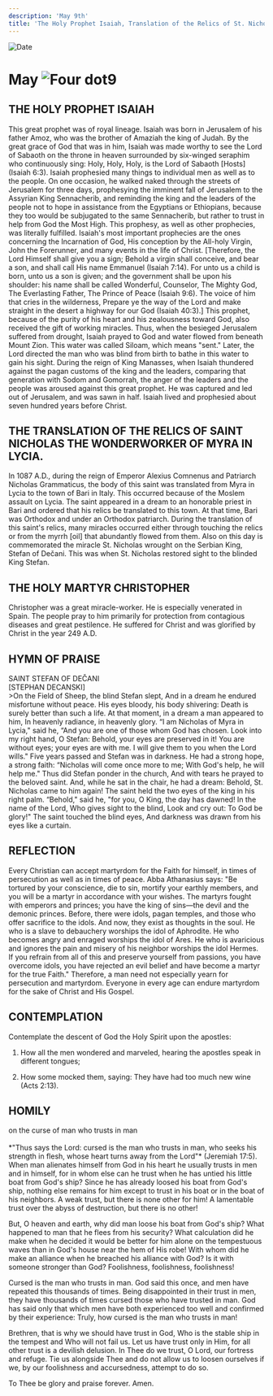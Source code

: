 ```yaml
---
description: 'May 9th'
title: 'The Holy Prophet Isaiah, Translation of the Relics of St. Nicholas of Myra, Holy Martyr Christopher'
---
```


<CustomPaginator />
<RunningHead />

<Image src="/title-imprint.png" height={68} width={50} alt="Date" className="title-imprint"/>

# <div id="date">May <Image className="four-dot" src="/four-dot.png" height={15} width={15} alt="Four dot" />9</div>

## THE HOLY PROPHET ISAIAH

This great prophet was of royal lineage. Isaiah was born in Jerusalem of his father Amoz, who was the brother of Amaziah the king of Judah. By the great grace of God that was in him, Isaiah was made worthy to see the Lord of Sabaoth on the throne in heaven surrounded by six-winged seraphim who continuously sing: Holy, Holy, Holy, is the Lord of Sabaoth [Hosts] (Isaiah 6:3). Isaiah prophesied many things to individual men as well as to the people. On one occasion, he walked naked through the streets of Jerusalem for three days, prophesying the imminent fall of Jerusalem to the Assyrian King Sennacherib, and reminding the king and the leaders of the people not to hope in assistance from the Egyptians or Ethiopians, because they too would be subjugated to the same Sennacherib, but rather to trust in help from God the Most High. This prophesy, as well as other prophecies, was literally fulfilled. Isaiah's most important prophecies are the ones concerning the Incarnation of God, His conception by the All-holy Virgin, John the Forerunner, and many events in the life of Christ. [Therefore, the Lord Himself shall give you a sign; Behold a virgin shall conceive, and bear a son, and shall call His name Emmanuel (Isaiah 7:14). For unto us a child is born, unto us a son is given; and the government shall be upon his shoulder: his name shall be called Wonderful, Counselor, The Mighty God, The Everlasting Father, The Prince of Peace (Isaiah 9:6). The voice of him that cries in the wilderness, Prepare ye the way of the Lord and make straight in the desert a highway for our God (Isaiah 40:3).] This prophet, because of the purity of his heart and his zealousness toward God, also received the gift of working miracles. Thus, when the besieged Jerusalem suffered from drought, Isaiah prayed to God and water flowed from beneath Mount Zion. This water was called Siloam, which means "sent." Later, the Lord directed the man who was blind from birth to bathe in this water to gain his sight. During the reign of King Manasses, when Isaiah thundered against the pagan customs of the king and the leaders, comparing that generation with Sodom and Gomorrah, the anger of the leaders and the people was aroused against this great prophet. He was captured and led out of Jerusalem, and was sawn in half. Isaiah lived and prophesied about seven hundred years before Christ.

## THE TRANSLATION OF THE RELICS OF SAINT NICHOLAS THE WONDERWORKER OF MYRA IN LYCIA.

In 1087 A.D., during the reign of Emperor Alexius Comnenus and Patriarch Nicholas Grammaticus, the body of this saint was translated from Myra in Lycia to the town of Bari in Italy. This occurred because of the Moslem assault on Lycia. The saint appeared in a dream to an honorable priest in Bari and ordered that his relics be translated to this town. At that time, Bari was Orthodox and under an Orthodox patriarch. During the translation of this saint's relics, many miracles occurred either through touching the relics or from the myrrh [oil] that abundantly flowed from them. Also on this day is commemorated the miracle St. Nicholas wrought on the Serbian King, Stefan of Dečani. This was when St. Nicholas restored sight to the blinded King Stefan.

## THE HOLY MARTYR CHRISTOPHER

Christopher was a great miracle-worker. He is especially venerated in Spain. The people pray to him primarily for protection from contagious diseases and great pestilence. He suffered for Christ and was glorified by Christ in the year 249 A.D.


## HYMN OF PRAISE
<div style={{textAlign:'center', color:'crimson', fontWeight:'bold'}}>
SAINT STEFAN OF DEČANI<br />
[STEPHAN DECANSKI]
</div>
>On the Field of Sheep, the blind Stefan slept,  
And in a dream he endured misfortune without peace.  
His eyes bloody, his body shivering:  
Death is surely better than such a life.  
At that moment, in a dream a man appeared to him,  
In heavenly radiance, in heavenly glory.  
“I am Nicholas of Myra in Lycia," said he,  
“And you are one of those whom God has chosen.  
Look into my right hand, O Stefan:  
Behold, your eyes are preserved in it!  
You are without eyes; your eyes are with me.  
I will give them to you when the Lord wills."  
Five years passed and Stefan was in darkness.  
He had a strong hope, a strong faith:  
“Nicholas will come once more to me;  
With God's help, he will help me."  
Thus did Stefan ponder in the church,  
And with tears he prayed to the beloved saint.  
And, while he sat in the chair, he had a dream:  
Behold, St. Nicholas came to him again!  
The saint held the two eyes of the king in his right palm.  
“Behold," said he, "for you, O King, the day has dawned!  
In the name of the Lord, Who gives sight to the blind,  
Look and cry out: To God be glory!"  
The saint touched the blind eyes,  
And darkness was drawn from his eyes like a curtain.  


## REFLECTION

Every Christian can accept martyrdom for the Faith for himself, in times of persecution as well as in times of peace. Abba Athanasius says: "Be tortured by your conscience, die to sin, mortify your earthly members, and you will be a martyr in accordance with your wishes. The martyrs fought with emperors and princes; you have the king of sins—the devil and the demonic princes. Before, there were idols, pagan temples, and those who offer sacrifice to the idols. And now, they exist as thoughts in the soul. He who is a slave to debauchery worships the idol of Aphrodite. He who becomes angry and enraged worships the idol of Ares. He who is avaricious and ignores the pain and misery of his neighbor worships the idol Hermes. If you refrain from all of this and preserve yourself from passions, you have overcome idols, you have rejected an evil belief and have become a martyr for the true Faith." Therefore, a man need not especially yearn for persecution and martyrdom. Everyone in every age can endure martyrdom for the sake of Christ and His Gospel.


## CONTEMPLATION

Contemplate the descent of God the Holy Spirit upon the apostles:

1. How all the men wondered and marveled, hearing the apostles speak in different tongues;

2. How some mocked them, saying: They have had too much new wine (Acts 2:13).


## HOMILY
<div style={{textAlign:'center', color:'crimson', fontWeight:'bold'}}>
on the curse of man who trusts in man
</div><br />
<div style={{textAlign:'right'}}>
*"Thus says the Lord: cursed is the man who trusts in man, who seeks his strength in flesh, whose heart turns away from the Lord"* (Jeremiah 17:5).
</div>
When man alienates himself from God in his heart he usually trusts in men and in himself, for in whom else can he trust when he has untied his little boat from God's ship? Since he has already loosed his boat from God's ship, nothing else remains for him except to trust in his boat or in the boat of his neighbors. A weak trust, but there is none other for him! A lamentable trust over the abyss of destruction, but there is no other!

But, O heaven and earth, why did man loose his boat from God's ship? What happened to man that he flees from his security? What calculation did he make when he decided it would be better for him alone on the tempestuous waves than in God's house near the hem of His robe! With whom did he make an alliance when he breached his alliance with God? Is it with someone stronger than God? Foolishness, foolishness, foolishness!

Cursed is the man who trusts in man. God said this once, and men have repeated this thousands of times. Being disappointed in their trust in men, they have thousands of times cursed those who have trusted in man. God has said only that which men have both experienced too well and confirmed by their experience: Truly, how cursed is the man who trusts in man!

Brethren, that is why we should have trust in God, Who is the stable ship in the tempest and Who will not fail us. Let us have trust only in Him, for all other trust is a devilish delusion. In Thee do we trust, O Lord, our fortress and refuge. Tie us alongside Thee and do not allow us to loosen ourselves if we, by our foolishness and accursedness, attempt to do so.

To Thee be glory and praise forever. Amen.